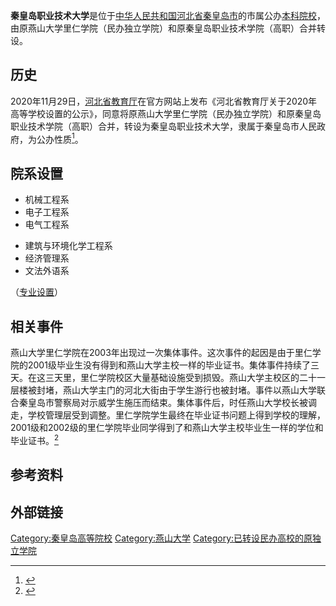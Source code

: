 {{primarysources|time=2018-01-21T03:51:12+00:00}}
{{NoteTA
| 1=zh-hans:学里仁; zh-hant:學里仁;
}}
{{coord|39|54|09.82|N|119|31|58.22|E|region:CN-11_type:edu|display=title}}
{{高校
| name = 秦皇岛职业技术大学
| native_name = 
| SealImage=LiRen College, Yanshan University.jpg
| SealInfo=
| motto =
| rector = 赵永生
| director =
| 头衔  =
| 头衔者=
| 学术委员会副主任 = 
| 校庆日= 
| type = 公立大学
| established = 2001年
| location = {{PRC}}<br>[[河北省|河北省]][[秦皇岛市|秦皇岛市]][[海港区|海港区]]
| 原校名  = 燕山大学里仁学院、秦皇岛职业技术学院
| students = 15000余
| faculty= 
| Affiliations = [[秦皇岛市人民政府|秦皇岛市人民政府]]
| colors=
| label_color = 
| campus = 市区 
| area = 
| free_label        = 电话
| free              = {{Tel|86|335|8067 000}}
| website = http://stc.ysu.edu.cn/
| logo     = 
<br />
| box_width = 6
}}
'''秦皇岛职业技术大学'''是位于[[中华人民共和国|中华人民共和国]][[河北省|河北省]][[秦皇岛市|秦皇岛市]]的市属公办[[本科|本科]][[高等院校|院校]]，由原燕山大学里仁学院（民办独立学院）和原秦皇岛职业技术学院（高职）合并转设。

== 历史 ==
2020年11月29日，[[河北省教育厅|河北省教育厅]]在官方网站上发布《河北省教育厅关于2020年高等学校设置的公示》，同意将原燕山大学里仁学院（民办独立学院）和原秦皇岛职业技术学院（高职）合并，转设为秦皇岛职业技术大学，隶属于秦皇岛市人民政府，为公办性质<ref>{{cite web |title=『官宣』两所新大学，要来了！ |url=https://www.sohu.com/a/433502358_273375 |website=搜狐网 |accessdate=2020-11-22}}</ref>。

==院系设置==
{{col-begin}}
{{col-3}}
*机械工程系
*电子工程系
*电气工程系
{{col-3}}
*建筑与环境化学工程系
*经济管理系
*文法外语系
{{col-end}}
（[https://web.archive.org/web/20121125051538/http://stc.ysu.edu.cn/qt/gailan/bmszh.html 专业设置]）

== 相关事件 ==
燕山大学里仁学院在2003年出现过一次集体事件。这次事件的起因是由于里仁学院的2001级毕业生没有得到和燕山大学主校一样的毕业证书。集体事件持续了三天。在这三天里，里仁学院校区大量基础设施受到损毁。燕山大学主校区的二十一层楼被封堵，燕山大学主门的河北大街由于学生游行也被封堵。事件以燕山大学联合秦皇岛市警察局对示威学生施压而结束。集体事件后，时任燕山大学校长被调走，学校管理层受到调整。里仁学院学生最终在毕业证书问题上得到学校的理解，2001级和2002级的里仁学院毕业同学得到了和燕山大学主校毕业生一样的学位和毕业证书。<ref>{{citeweb |url=http://jhone11.blog.163.com/blog/static/283686720051128104760/ |title=燕山大学里仁学院学历风波 |access-date=2013-08-17 |archive-url=https://web.archive.org/web/20141215022212/http://jhone11.blog.163.com/blog/static/283686720051128104760/ |archive-date=2014-12-15 |dead-url=yes }}</ref>

== 参考资料 ==
{{reflist}}

== 外部链接 ==
{{河北高等院校}}
{{独立学院}}

[[Category:秦皇岛高等院校|Category:秦皇岛高等院校]]
[[Category:燕山大学|Category:燕山大学]]
[[Category:已转设民办高校的原独立学院|Category:已转设民办高校的原独立学院]]